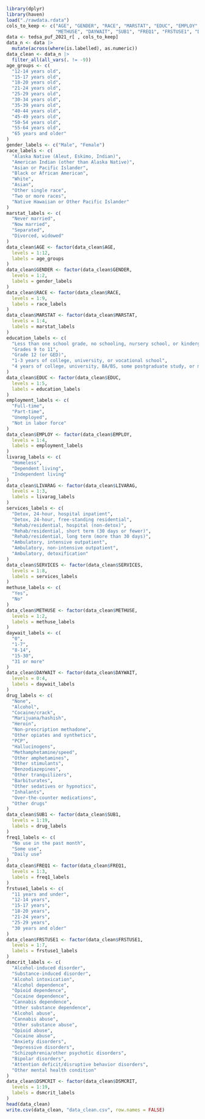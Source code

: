 ```r
library(dplyr)
library(haven)
load("./rawdata.rdata")
cols_to_keep <- c("AGE", "GENDER", "RACE", "MARSTAT", "EDUC", "EMPLOY", "LIVARAG", "SERVICES", 
                  "METHUSE", "DAYWAIT", "SUB1", "FREQ1", "FRSTUSE1", "DSMCRIT")
data <- tedsa_puf_2021_r[ , cols_to_keep]
data_n <- data |>
  mutate(across(where(is.labelled), as.numeric))
data_clean <- data_n |>
  filter_all(all_vars(. != -9)) 
age_groups <- c(
  "12-14 years old",
  "15-17 years old",
  "18-20 years old",
  "21-24 years old",
  "25-29 years old",
  "30-34 years old",
  "35-39 years old",
  "40-44 years old",
  "45-49 years old",
  "50-54 years old",
  "55-64 years old",
  "65 years and older"
)
gender_labels <- c("Male", "Female")
race_labels <- c(
  "Alaska Native (Aleut, Eskimo, Indian)",
  "American Indian (other than Alaska Native)",
  "Asian or Pacific Islander",
  "Black or African American",
  "White",
  "Asian",
  "Other single race",
  "Two or more races",
  "Native Hawaiian or Other Pacific Islander"
)
marstat_labels <- c(
  "Never married",
  "Now married",
  "Separated",
  "Divorced, widowed"
)
data_clean$AGE <- factor(data_clean$AGE,
  levels = 1:12,
  labels = age_groups
)
data_clean$GENDER <- factor(data_clean$GENDER,
  levels = 1:2,
  labels = gender_labels
)
data_clean$RACE <- factor(data_clean$RACE,
  levels = 1:9,
  labels = race_labels
)
data_clean$MARSTAT <- factor(data_clean$MARSTAT,
  levels = 1:4,
  labels = marstat_labels
)
education_labels <- c(
  "Less than one school grade, no schooling, nursery school, or kindergarten to Grade 8",
  "Grades 9 to 11",
  "Grade 12 (or GED)",
  "1-3 years of college, university, or vocational school",
  "4 years of college, university, BA/BS, some postgraduate study, or more"
)
data_clean$EDUC <- factor(data_clean$EDUC,
  levels = 1:5,
  labels = education_labels
)
employment_labels <- c(
  "Full-time",
  "Part-time",
  "Unemployed",
  "Not in labor force"
)
data_clean$EMPLOY <- factor(data_clean$EMPLOY,
  levels = 1:4,
  labels = employment_labels
)
livarag_labels <- c(
  "Homeless",
  "Dependent living",
  "Independent living"
)
data_clean$LIVARAG <- factor(data_clean$LIVARAG,
  levels = 1:3,
  labels = livarag_labels
)
services_labels <- c(
  "Detox, 24-hour, hospital inpatient",
  "Detox, 24-hour, free-standing residential",
  "Rehab/residential, hospital (non-detox)",
  "Rehab/residential, short term (30 days or fewer)",
  "Rehab/residential, long term (more than 30 days)",
  "Ambulatory, intensive outpatient",
  "Ambulatory, non-intensive outpatient",
  "Ambulatory, detoxification"
)
data_clean$SERVICES <- factor(data_clean$SERVICES,
  levels = 1:8,
  labels = services_labels
)
methuse_labels <- c(
  "Yes",
  "No"
)
data_clean$METHUSE <- factor(data_clean$METHUSE,
  levels = 1:2,
  labels = methuse_labels
)
daywait_labels <- c(
  "0",
  "1-7",
  "8-14",
  "15-30",
  "31 or more"
)
data_clean$DAYWAIT <- factor(data_clean$DAYWAIT,
  levels = 0:4,
  labels = daywait_labels
)
drug_labels <- c(
  "None",
  "Alcohol",
  "Cocaine/crack",
  "Marijuana/hashish",
  "Heroin",
  "Non-prescription methadone",
  "Other opiates and synthetics",
  "PCP",
  "Hallucinogens",
  "Methamphetamine/speed",
  "Other amphetamines",
  "Other stimulants",
  "Benzodiazepines",
  "Other tranquilizers",
  "Barbiturates",
  "Other sedatives or hypnotics",
  "Inhalants",
  "Over-the-counter medications",
  "Other drugs"
)
data_clean$SUB1 <- factor(data_clean$SUB1,
  levels = 1:19,
  labels = drug_labels
)
freq1_labels <- c(
  "No use in the past month",
  "Some use",
  "Daily use"
)
data_clean$FREQ1 <- factor(data_clean$FREQ1,
  levels = 1:3,
  labels = freq1_labels
)
frstuse1_labels <- c(
  "11 years and under",
  "12-14 years",
  "15-17 years",
  "18-20 years",
  "21-24 years",
  "25-29 years",
  "30 years and older"
)
data_clean$FRSTUSE1 <- factor(data_clean$FRSTUSE1,
  levels = 1:7,
  labels = frstuse1_labels
)
dsmcrit_labels <- c(
  "Alcohol-induced disorder",
  "Substance-induced disorder",
  "Alcohol intoxication",
  "Alcohol dependence",
  "Opioid dependence",
  "Cocaine dependence",
  "Cannabis dependence",
  "Other substance dependence",
  "Alcohol abuse",
  "Cannabis abuse",
  "Other substance abuse",
  "Opioid abuse",
  "Cocaine abuse",
  "Anxiety disorders",
  "Depressive disorders",
  "Schizophrenia/other psychotic disorders",
  "Bipolar disorders",
  "Attention deficit/disruptive behavior disorders",
  "Other mental health condition"
)
data_clean$DSMCRIT <- factor(data_clean$DSMCRIT,
  levels = 1:19,
  labels = dsmcrit_labels
)
head(data_clean)
write.csv(data_clean, "data_clean.csv", row.names = FALSE)

```

